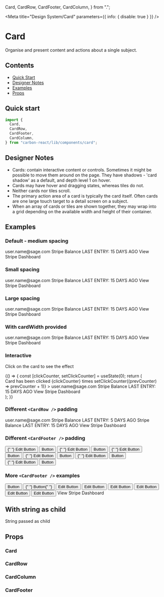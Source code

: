   Card,
  CardRow,
  CardFooter,
  CardColumn,
}  from ".";

<Meta title="Design System/Card" parameters={{ info: { disable: true } }} />

# Card

Organise and present content and actions about a single subject.

## Contents

- [Quick Start](#quick-start)
- [Designer Notes](#designer-notes)
- [Examples](#examples)
- [Props](#props)

## Quick start

```javascript
import {
  Card,
  CardRow,
  CardFooter,
  CardColumn,
} from "carbon-react/lib/components/card";
```

## Designer Notes

- Cards: contain interactive content or controls.
  Sometimes it might be possible to move them around on the page. They have shadows - 'card shadow' as a default,
  and depth level 1 on hover.
- Cards may have hover and dragging states, whereas tiles do not.
- Neither cards nor tiles scroll.
- The primary action area of a card is typically the card itself.
  Often cards are one large touch target to a detail screen on a subject.
- When an array of cards or tiles are shown together,
  they may wrap into a grid depending on the available width and height of their container.

## Examples

### Default - medium spacing

<Preview>
  <Story name="default">
    <Card>
      <CardRow>
        <CardColumn align="left">
          <Heading title="Stripe - [account name]" divider={false} />
          <Typography variant="h5">user.name@sage.com</Typography>
        </CardColumn>
        <CardColumn align="right">
          <Icon type="image" />
        </CardColumn>
      </CardRow>
      <CardRow>
        <CardColumn>
          <Typography variant="h5" weight="bold">
            Stripe Balance
          </Typography>
          <Heading title="£ 0.00" divider={false} />
          <Typography>LAST ENTRY: 15 DAYS AGO</Typography>
        </CardColumn>
      </CardRow>
      <CardFooter>
        <CardColumn>
          <Link icon="link" href="https://carbon.sage.com/">
            View Stripe Dashboard
          </Link>
        </CardColumn>
      </CardFooter>
    </Card>
  </Story>
</Preview>

### Small spacing

<Preview>
  <Story name="small spacing">
    <Card spacing="small">
      <CardRow>
        <CardColumn align="left">
          <Heading title="Stripe - [account name]" divider={false} />
          <Typography variant="h5">user.name@sage.com</Typography>
        </CardColumn>
        <CardColumn align="right">
          <Icon type="image" />
        </CardColumn>
      </CardRow>
      <CardRow pt={2} pb={2}>
        <CardColumn>
          <Typography variant="h5" weight="bold">
            Stripe Balance
          </Typography>
          <Heading title="£ 0.00" divider={false} />
          <Typography>LAST ENTRY: 15 DAYS AGO</Typography>
        </CardColumn>
      </CardRow>
      <CardFooter>
        <CardColumn>
          <Link icon="link" href="https://carbon.sage.com/">
            View Stripe Dashboard
          </Link>
        </CardColumn>
      </CardFooter>
    </Card>
  </Story>
</Preview>

### Large spacing

<Preview>
  <Story name="large spacing">
    <Card spacing="large">
      <CardRow>
        <CardColumn align="left">
          <Heading title="Stripe - [account name]" divider={false} />
          <Typography variant="h5">user.name@sage.com</Typography>
        </CardColumn>
        <CardColumn align="right">
          <Icon type="image" />
        </CardColumn>
      </CardRow>
      <CardRow pt={4} pb={4}>
        <CardColumn>
          <Typography variant="h5" weight="bold">
            Stripe Balance
          </Typography>
          <Heading title="£ 0.00" divider={false} />
          <Typography>LAST ENTRY: 15 DAYS AGO</Typography>
        </CardColumn>
      </CardRow>
      <CardFooter>
        <CardColumn>
          <Link icon="link" href="https://carbon.sage.com/">
            View Stripe Dashboard
          </Link>
        </CardColumn>
      </CardFooter>
    </Card>
  </Story>
</Preview>

### With cardWidth provided

<Preview>
  <Story name="with cardWidth provided">
    <Card cardWidth="300px">
      <CardRow>
        <CardColumn align="left">
          <Heading title="Stripe - [account name]" divider={false} />
          <Typography variant="h5">user.name@sage.com</Typography>
        </CardColumn>
        <CardColumn align="right">
          <Icon type="image" />
        </CardColumn>
      </CardRow>
      <CardRow>
        <CardColumn>
          <Typography variant="h5" weight="bold">
            Stripe Balance
          </Typography>
          <Heading title="£ 0.00" divider={false} />
          <Typography>LAST ENTRY: 15 DAYS AGO</Typography>
        </CardColumn>
      </CardRow>
      <CardFooter>
        <CardColumn>
          <Link icon="link" href="https://carbon.sage.com/">
            View Stripe Dashboard
          </Link>
        </CardColumn>
      </CardFooter>
    </Card>
  </Story>
</Preview>

### Interactive

Click on the card to see the effect

<Preview>
  <Story name="interactive" parameters={{ chromatic: { disable: true } }}>
    {() => {
      const [clickCounter, setClickCounter] = useState(0);
      return (
        <div>
          <Typography variant="b">
            Card has been clicked {clickCounter} times
          </Typography>
          <Card
            interactive
            action={() => setClickCounter((prevCounter) => prevCounter + 1)}
          >
            <CardRow>
              <CardColumn align="left">
                <Heading title="Stripe - [account name]" divider={false} />
                <Typography variant="h5">user.name@sage.com</Typography>
              </CardColumn>
              <CardColumn align="right">
                <Icon type="image" />
              </CardColumn>
            </CardRow>
            <CardRow>
              <CardColumn>
                <Typography variant="h5" weight="bold">
                  Stripe Balance
                </Typography>
                <Heading title="£ 0.00" divider={false} />
                <Typography>LAST ENTRY: 15 DAYS AGO</Typography>
              </CardColumn>
            </CardRow>
            <CardFooter>
              <CardColumn>
                <Link icon="link" href="https://carbon.sage.com/">
                  View Stripe Dashboard
                </Link>
              </CardColumn>
            </CardFooter>
          </Card>
        </div>
      );
    }}
  </Story>
</Preview>

### Different `<CardRow />` padding

<Preview>
  <Story
    name="different CardRow padding"
    parameters={{ chromatic: { disable: true } }}
  >
    <Card>
      <CardRow pt={2} pb={0}>
        <CardColumn align="left">
          <Heading title="Stripe - [account name]" divider={false} />
          <Typography variant="h5">user.name@sage.com</Typography>
        </CardColumn>
        <CardColumn align="right">
          <Icon type="image" />
        </CardColumn>
      </CardRow>
      <CardRow pt={0} pb={4}>
        <CardColumn>
          <Typography variant="h5" weight="bold">
            Stripe Balance
          </Typography>
          <Heading title="£ 0.00" divider={false} />
          <Typography>LAST ENTRY: 5 DAYS AGO</Typography>
        </CardColumn>
      </CardRow>
      <CardRow pt={0} pb={4}>
        <CardColumn>
          <Typography variant="h5" weight="bold">
            Stripe Balance
          </Typography>
          <Heading title="£ 0.00" divider={false} />
          <Typography>LAST ENTRY: 15 DAYS AGO</Typography>
        </CardColumn>
      </CardRow>
      <CardFooter>
        <CardColumn>
          <Link icon="link" href="https://carbon.sage.com/">
            View Stripe Dashboard
          </Link>
        </CardColumn>
      </CardFooter>
    </Card>
  </Story>
</Preview>

### Different `<CardFooter />` padding

<Preview>
  <Story
    name="different CardFooter padding"
    parameters={{ chromatic: { disable: true } }}
  >
    <div>
      <Card>
        <CardFooter px={1} py={1}>
          <Box width="100%" display="flex" justifyContent="space-around">
            <Box flexGrow={1}>
              <Button p={0} buttonType="tertiary" iconType="edit">
                {" "}
                Edit Button
              </Button>
            </Box>
            <Box>
              <Button buttonType="primary"> Button </Button>
            </Box>
          </Box>
        </CardFooter>
      </Card>
      <Card>
        <CardFooter px={2} py={1}>
          <Box width="100%" display="flex" justifyContent="space-around">
            <Box flexGrow={1}>
              <Button p={0} buttonType="tertiary" iconType="edit">
                {" "}
                Edit Button
              </Button>
            </Box>
            <Box>
              <Button buttonType="primary"> Button </Button>
            </Box>
          </Box>
        </CardFooter>
      </Card>
      <Card>
        <CardFooter px={3} py={1}>
          <Box width="100%" display="flex" justifyContent="space-around">
            <Box flexGrow={1}>
              <Button p={0} buttonType="tertiary" iconType="edit">
                {" "}
                Edit Button
              </Button>
            </Box>
            <Box>
              <Button buttonType="primary"> Button </Button>
            </Box>
          </Box>
        </CardFooter>
      </Card>
      <Card>
        <CardFooter px={4} py={1}>
          <Box width="100%" display="flex" justifyContent="space-around">
            <Box flexGrow={1}>
              <Button p={0} buttonType="tertiary" iconType="edit">
                {" "}
                Edit Button
              </Button>
            </Box>
            <Box>
              <Button buttonType="primary"> Button </Button>
            </Box>
          </Box>
        </CardFooter>
      </Card>
      <Card>
        <CardFooter px={5} py={1}>
          <Box width="100%" display="flex" justifyContent="space-around">
            <Box flexGrow={1}>
              <Button p={0} buttonType="tertiary" iconType="edit">
                {" "}
                Edit Button
              </Button>
            </Box>
            <Box>
              <Button buttonType="primary"> Button </Button>
            </Box>
          </Box>
        </CardFooter>
      </Card>
      <Card>
        <CardFooter px={5} py={2}>
          <Box width="100%" display="flex" justifyContent="space-around">
            <Box flexGrow={1}>
              <Button p={0} buttonType="tertiary" iconType="edit">
                {" "}
                Edit Button
              </Button>
            </Box>
            <Box>
              <Button buttonType="primary"> Button </Button>
            </Box>
          </Box>
        </CardFooter>
      </Card>
    </div>
  </Story>
</Preview>

### More `<CardFooter />` examples

<Preview>
  <Story name="more examples of CardFooter">
    <div>
      <Card>
        <CardFooter p={1}>
          <Box
            alignItems="center"
            width="100%"
            display="flex"
            justifyContent="space-around"
          >
            <Box flexGrow={1}>
              <IconButton>
                <Icon bgSize="medium" type="phone" />
              </IconButton>
              <IconButton>
                <Icon bgSize="medium" type="phone" />
              </IconButton>
              <IconButton>
                <Icon bgSize="medium" type="phone" />
              </IconButton>
              <IconButton>
                <Icon bgSize="medium" type="phone" />
              </IconButton>
            </Box>
            <Box>
              <Button buttonType="tertiary"> Button </Button>
              <Button buttonType="primary" ml={2}>
                {" "}
                Button{" "}
              </Button>
            </Box>
          </Box>
        </CardFooter>
      </Card>
      <Card cardWidth="400px">
        <CardFooter px={2} py={1}>
          <Box
            width="100%"
            alignItems="center"
            display="flex"
            justifyContent="center"
          >
            <Button
              p={0}
              iconPosition="after"
              iconType="edit"
              buttonType="tertiary"
            >
              Edit Button
            </Button>
            <VerticalDivider tint={80} py={0} px={2} h={30} />
            <Button
              p={0}
              iconPosition="after"
              iconType="edit"
              buttonType="tertiary"
              ml={2}
            >
              Edit Button
            </Button>
            <VerticalDivider tint={80} py={0} px={2} h={30} />
            <Button
              p={0}
              iconPosition="after"
              iconType="edit"
              buttonType="tertiary"
              ml={2}
            >
              Edit Button
            </Button>
          </Box>
        </CardFooter>
      </Card>
      <Card cardWidth="400px">
        <CardFooter variant="transparent" px={2} py={1}>
          <Box
            width="100%"
            alignItems="center"
            display="flex"
            justifyContent="center"
          >
            <Button
              p={0}
              iconPosition="after"
              iconType="edit"
              buttonType="tertiary"
            >
              Edit Button
            </Button>
            <VerticalDivider tint={80} py={0} px={2} h={30} />
            <Button
              p={0}
              iconPosition="after"
              iconType="edit"
              buttonType="tertiary"
              ml={2}
            >
              Edit Button
            </Button>
            <VerticalDivider tint={80} py={0} px={2} h={30} />
            <Button
              p={0}
              iconPosition="after"
              iconType="edit"
              buttonType="tertiary"
              ml={2}
            >
              Edit Button
            </Button>
          </Box>
        </CardFooter>
      </Card>
      <Card>
        <CardFooter p={2}>
          <Box display="flex" width="100%" justifyContent="center">
            <Link icon="link" href="https://carbon.sage.com/">
              View Stripe Dashboard
            </Link>
          </Box>
        </CardFooter>
      </Card>
    </div>
  </Story>
</Preview>

## With string as child

<Preview>
  <Story
    name="with string as child"
    parameters={{ chromatic: { disable: true } }}
  >
    <div>
      <Card>String passed as child</Card>
    </div>
  </Story>
</Preview>

## Props

### Card

<StyledSystemProps noHeader margin of={Card} />

### CardRow

<StyledSystemProps noHeader padding of={CardRow} />

### CardColumn

<Props of={CardColumn} />

### CardFooter

<StyledSystemProps spacing noHeader of={CardFooter} />

